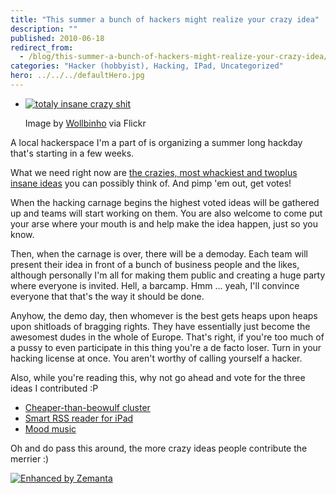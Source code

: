 ```yaml
---
title: "This summer a bunch of hackers might realize your crazy idea"
description: ""
published: 2010-06-18
redirect_from:
  - /blog/this-summer-a-bunch-of-hackers-might-realize-your-crazy-idea/swizec/1365
categories: "Hacker (hobbyist), Hacking, IPad, Uncategorized"
hero: ../../../defaultHero.jpg
---
```


- [![totaly insane crazy shit](http://swizec.com/blog/wp-content/uploads/2010/06/4449940571_0e57af61b0_m.jpg "totaly insane crazy shit")](http://www.flickr.com/photos/10177557@N08/4449940571)

  Image by [Wollbinho](http://www.flickr.com/photos/10177557@N08/4449940571) via Flickr

A local hackerspace I'm a part of is organizing a summer long hackday that's starting in a few weeks.

What we need right now are [the crazies, most whackiest and twoplus insane ideas](http://summer.hekovnik.si/ideas-and-projects/) you can possibly think of. And pimp 'em out, get votes!

When the hacking carnage begins the highest voted ideas will be gathered up and teams will start working on them. You are also welcome to come put your arse where your mouth is and help make the idea happen, just so you know.

Then, when the carnage is over, there will be a demoday. Each team will present their idea in front of a bunch of business people and the likes, although personally I'm all for making them public and creating a huge party where everyone is invited. Hell, a barcamp. Hmm ... yeah, I'll convince everyone that that's the way it should be done.

Anyhow, the demo day, then whomever is the best gets heaps upon heaps upon shitloads of bragging rights. They have essentially just become the awesomest dudes in the whole of Europe. That's right, if you're too much of a pussy to even participate in this thing you're a de facto loser. Turn in your hacking license at once. You aren't worthy of calling yourself a hacker.

Also, while you're reading this, why not go ahead and vote for the three ideas I contributed :P

- [Cheaper-than-beowulf cluster](http://summerinabasement.uservoice.com/forums/59903-ideas-and-projects/suggestions/835095-web-cheaper-than-beowulf-cluster?ref=title)
- [Smart RSS reader for iPad](http://summerinabasement.uservoice.com/forums/59903-ideas-and-projects/suggestions/834765-mobile-smart-ipad-rss-reader?ref=title)
- [Mood music](http://summerinabasement.uservoice.com/forums/59903-ideas-and-projects/suggestions/841441-mobile-web-mood-music?ref=title)

Oh and do pass this around, the more crazy ideas people contribute the merrier :)

[![Enhanced by Zemanta](http://img.zemanta.com/zemified_e.png?x-id=e0a5ac72-c0d8-450c-bbdd-aea80e892dfd)](http://www.zemanta.com/ "Enhanced by Zemanta")
